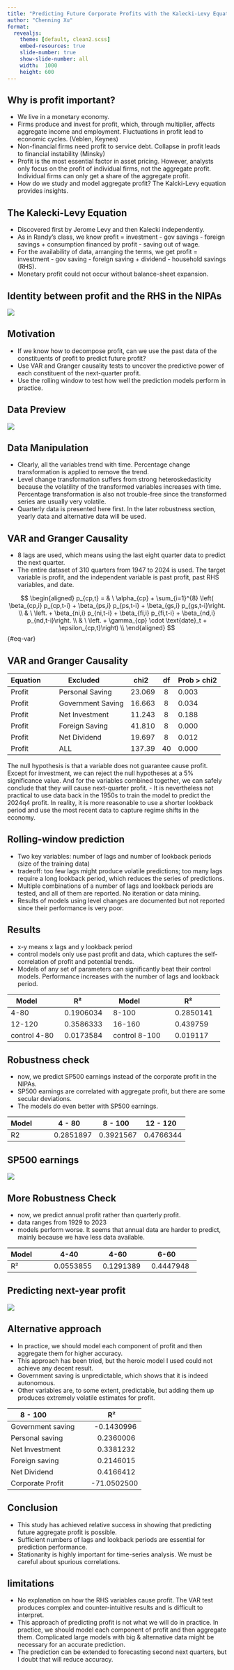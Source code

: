 ```yaml
---
title: "Predicting Future Corporate Profits with the Kalecki-Levy Equation"
author: "Chenning Xu"
format: 
  revealjs:
    theme: [default, clean2.scss]
    embed-resources: true
    slide-number: true
    show-slide-number: all
    width:  1000  
    height: 600
---
```


## Why is profit important?

- We live in a monetary economy. 
- Firms produce and invest for profit, which, through multiplier, affects aggregate income and employment. Fluctuations in profit lead to economic cycles. (Veblen, Keynes)
- Non-financial firms need profit to service debt. Collapse in profit leads to financial instability (Minsky)
- Profit is the most essential factor in asset pricing. However, analysts only focus on the profit of individual firms, not the aggregate profit. Individual firms can only get a share of the aggregate profit. 
- How do we study and model aggregate profit? The Kalcki-Levy equation provides insights. 

## The Kalecki-Levy Equation

- Discovered first by Jerome Levy and then Kalecki independently. 
- As in Randy's class, we know profit = investment - gov savings - foreign savings + consumption financed by profit - saving out of wage. 
- For the availability of data, arranging the terms, we get profit = investment - gov saving - foreign saving + dividend - household savings (RHS). 
- Monetary profit could not occur without balance-sheet expansion. 

## Identity between profit and the RHS in the NIPAs
![](../../results/eda/identity.png)

## Motivation
- If we know how to decompose profit, can we use the past data of the constituents of profit to predict future profit? 
- Use VAR and Granger causality tests to uncover the predictive power of each constituent of the next-quarter profit. 
- Use the rolling window to test how well the prediction models perform in practice. 

## Data Preview
![](../../results/eda/series.png)

## Data Manipulation
- Clearly, all the variables trend with time. Percentage change transformation is applied to remove the trend. 
- Level change transformation suffers from strong heteroskedasticity because the volatility of the transformed variables increases with time. Percentage transformation is also not trouble-free since the transformed series are usually very volatile. 
- Quarterly data is presented here first. In the later robustness section, yearly data and alternative data will be used. 

## VAR and Granger Causality
- 8 lags are used, which means using the last eight quarter data to predict the next quarter. 
- The entire dataset of 310 quarters from 1947 to 2024 is used. 
The target variable is profit, and the independent variable is past profit, past RHS variables, and date.

$$
\begin{aligned}
p_{cp,t} = & \ \alpha_{cp} + \sum_{i=1}^{8} \left( \beta_{cp,i} p_{cp,t-i} + \beta_{ps,i} p_{ps,t-i} + \beta_{gs,i} p_{gs,t-i}\right. \\
 & \ \left. + \beta_{ni,i} p_{ni,t-i} + \beta_{fi,i} p_{fi,t-i} + \beta_{nd,i} p_{nd,t-i}\right. \\
 & \ \left. + \gamma_{cp} \cdot \text{date}_t + \epsilon_{cp,t}\right) \\
\end{aligned}
$${#eq-var}


## VAR and Granger Causality
| Equation       | Excluded        | chi2   | df | Prob > chi2 |
|----------------|-----------------|--------|----|-------------|
| Profit         | Personal Saving | 23.069 |  8 | 0.003       |
| Profit         | Government Saving | 16.663 |  8 | 0.034       |
| Profit         | Net Investment  | 11.243 |  8 | 0.188       |
| Profit         | Foreign Saving  | 41.810 |  8 | 0.000       |
| Profit         | Net Dividend    | 19.697 |  8 | 0.012       |
| Profit         | ALL             | 137.39 | 40 | 0.000       |

The null hypothesis is that a variable does not guarantee cause profit. Except for investment, we can reject the null hypotheses at a 5% significance value. And for the variables combined together, we can safely conclude that they will cause next-quarter profit. 
- It is nevertheless not practical to use data back in the 1950s to train the model to predict the 2024q4 profit. In reality, it is more reasonable to use a shorter lookback period and use the most recent data to capture regime shifts in the economy. 

## Rolling-window prediction
- Two key variables: number of lags and number of lookback periods (size of the training data)
- tradeoff: too few lags might produce volatile predictions; too many lags require a long lookback period, which reduces the series of predictions.
- Multiple combinations of a number of lags and lookback periods are tested, and all of them are reported. No iteration or data mining.
- Results of models using level changes are documented but not reported since their performance is very poor. 

## Results
- x-y means x lags and y lookback period
- control models only use past profit and data, which captures the self-correlation of profit and potential trends. 
- Models of any set of parameters can significantly beat their control models. Performance increases with the number of lags and lookback period. 

| Model         | R²         | Model            | R²         |
|---------------|------------|------------------|------------|
| 4-80          | 0.1906034  | 8-100            | 0.2850141  |
| 12-120        | 0.3586333  | 16-160           | 0.439759   |
| control 4-80  | 0.0173584  | control 8-100    | 0.019117   |

## Robustness check
- now, we predict SP500 earnings instead of the corporate profit in the NIPAs.
- SP500 earnings are correlated with aggregate profit, but there are some secular deviations. 
- The models do even better with SP500 earnings.

| Model         | 4 - 80    | 8 - 100   | 12 - 120  |
|---------------|-----------|-----------|-----------|
| R2            | 0.2851897 | 0.3921567 | 0.4766344 |

## SP500 earnings
![](../../results/robustness/SPvsNIPAs.png)

## More Robustness Check
- now, we predict annual profit rather than quarterly profit. 
- data ranges from 1929 to 2023
- models perform worse. It seems that annual data are harder to predict, mainly because we have less data available. 

| Model         | 4-40       | 4-60       | 6-60       |
|---------------|------------|------------|------------|
| R²            | 0.0553855  | 0.1291389  | 0.4447948  |

## Predicting next-year profit
![](../../results/robustness/prediction_annual.png)

## Alternative approach
- In practice, we should model each component of profit and then aggregate them for higher accuracy. 
- This approach has been tried, but the heroic model I used could not achieve any decent result.
- Government saving is unpredictable, which shows that it is indeed autonomous. 
- Other variables are, to some extent, predictable, but adding them up produces extremely volatile estimates for profit. 

| 8 - 100               |     R²       |
|-----------------------|:------------:|
| Government saving     |   -0.1430996 |
| Personal saving       |    0.2360006 |
| Net Investment        |    0.3381232 |
| Foreign saving        |    0.2146015 |
| Net Dividend          |    0.4166412 |
| Corporate Profit      |  -71.0502500 |


## Conclusion
- This study has achieved relative success in showing that predicting future aggregate profit is possible.
- Sufficient numbers of lags and lookback periods are essential for prediction performance.
- Stationarity is highly important for time-series analysis. We must be careful about spurious correlations. 

## limitations
- No explanation on how the RHS variables cause profit. The VAR test produces complex and counter-intuitive results and is difficult to interpret. 
- This approach of predicting profit is not what we will do in practice. In practice, we should model each component of profit and then aggregate them. Complicated large models with big & alternative data might be necessary for an accurate prediction. 
- The prediction can be extended to forecasting second next quarters, but I doubt that will reduce accuracy. 